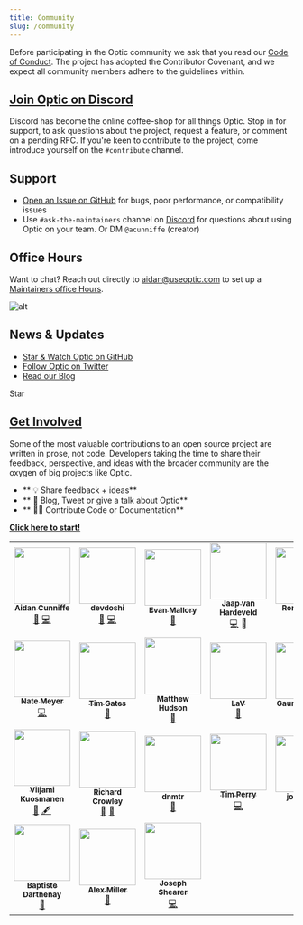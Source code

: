 ```yaml
---
title: Community
slug: /community
---
```




Before participating in the Optic community we ask that you read our [Code of Conduct](https://github.com/opticdev/.github/blob/master/CODE_OF_CONDUCT.md). The project has adopted the Contributor Covenant, and we expect all community members adhere to the guidelines within.


## [Join Optic on Discord](https://discord.gg/t9hADkuYjP)
Discord has become the online coffee-shop for all things Optic. Stop in for support, to ask questions about the project, request a feature, or comment on a pending RFC. If you're keen to contribute to the project, come introduce yourself on the `#contribute` channel.

## Support
- [Open an Issue on GitHub](https://github.com/opticdev/optic/issues/new) for bugs, poor performance, or compatibility issues
- Use `#ask-the-maintainers` channel on [Discord](https://discord.gg/t9hADkuYjP) for questions about using Optic on your team. Or DM `@acunniffe` (creator)

## Office Hours
Want to chat? Reach out directly to aidan@useoptic.com to set up a [Maintainers office Hours](https://calendly.com/opticlabs/maintainer-office-hours).

![alt](../../static/img/team-at-work.png)

## News & Updates
- [Star & Watch Optic on GitHub](https://github.com/opticdev/optic)
- [Follow Optic on Twitter](https://twitter.com/@useoptic)
- [Read our Blog](/blog)

<div style={{paddingTop: 3, display: 'flex', alignItems: 'center'}}>
  <div style={{marginRight: 15}}>
  <GitHubButton
    href="https://github.com/opticdev/optic"
    data-icon="octicon-star"
    data-size="small"
    data-show-count="true"
    aria-label="Star opticdev/optic on GitHub"
  >
    Star
  </GitHubButton>
  </div>
  <TwitterFollowButton
    screenName={'useoptic'}
  />
</div>

## [Get Involved](/docs/optic/get-involved)
Some of the most valuable contributions to an open source project are written in prose, not code. Developers taking the time to share their feedback, perspective, and ideas with the broader community are the oxygen of big projects like Optic.

- ** 💡 Share feedback + ideas**
- ** 📣 Blog, Tweet or give a talk about Optic**
- ** 👩‍💻 Contribute Code or Documentation**

**[Click here to start!](/docs/optic/get-involved)**

<!-- ALL-CONTRIBUTORS-LIST:START - Do not remove or modify this section -->
<!-- prettier-ignore-start -->
<!-- markdownlint-disable -->
<table>
  <tr>
    <td align="center"><a href="http://aidancunniffe.com"><img src="https://avatars1.githubusercontent.com/u/5900338?v=4?s=100" width="100px;" alt=""/><br /><sub><b>Aidan Cunniffe</b></sub></a><br /><a href="https://github.com/opticdev/Optic/commits?author=acunniffe" title="Documentation">📖</a> <a href="https://github.com/opticdev/Optic/commits?author=acunniffe" title="Code">💻</a></td>
    <td align="center"><a href="https://devdoshi.com"><img src="https://avatars1.githubusercontent.com/u/1463179?v=4?s=100" width="100px;" alt=""/><br /><sub><b>devdoshi</b></sub></a><br /><a href="https://github.com/opticdev/Optic/commits?author=devdoshi" title="Documentation">📖</a> <a href="https://github.com/opticdev/Optic/commits?author=devdoshi" title="Code">💻</a></td>
    <td align="center"><a href="https://www.take2.co/consulting-development"><img src="https://avatars2.githubusercontent.com/u/4691748?v=4?s=100" width="100px;" alt=""/><br /><sub><b>Evan Mallory</b></sub></a><br /><a href="https://github.com/opticdev/Optic/commits?author=esopian" title="Documentation">📖</a></td>
    <td align="center"><a href="http://www.jaaprood.nl/"><img src="https://avatars1.githubusercontent.com/u/857549?v=4?s=100" width="100px;" alt=""/><br /><sub><b>Jaap van Hardeveld</b></sub></a><br /><a href="https://github.com/opticdev/Optic/commits?author=JaapRood" title="Code">💻</a> <a href="https://github.com/opticdev/Optic/commits?author=JaapRood" title="Documentation">📖</a></td>
    <td align="center"><a href="https://twitter.com/trulyronak"><img src="https://avatars1.githubusercontent.com/u/9388431?v=4?s=100" width="100px;" alt=""/><br /><sub><b>Ronak Shah</b></sub></a><br /><a href="https://github.com/opticdev/Optic/commits?author=trulyronak" title="Code">💻</a> <a href="https://github.com/opticdev/Optic/commits?author=trulyronak" title="Documentation">📖</a></td>
    <td align="center"><a href="https://github.com/taraedits"><img src="https://avatars1.githubusercontent.com/u/52361229?v=4?s=100" width="100px;" alt=""/><br /><sub><b>taraedits</b></sub></a><br /><a href="https://github.com/opticdev/Optic/commits?author=taraedits" title="Documentation">📖</a></td>
    <td align="center"><a href="https://github.com/LouManglass"><img src="https://avatars2.githubusercontent.com/u/241059?v=4?s=100" width="100px;" alt=""/><br /><sub><b>Lou Manglass</b></sub></a><br /><a href="https://github.com/opticdev/Optic/commits?author=LouManglass" title="Code">💻</a> <a href="https://github.com/opticdev/Optic/commits?author=LouManglass" title="Documentation">📖</a></td>
  </tr>
  <tr>
    <td align="center"><a href="https://github.com/notnmeyer"><img src="https://avatars3.githubusercontent.com/u/672246?v=4?s=100" width="100px;" alt=""/><br /><sub><b>Nate Meyer</b></sub></a><br /><a href="https://github.com/opticdev/Optic/commits?author=notnmeyer" title="Code">💻</a></td>
    <td align="center"><a href="https://github.com/timgates42"><img src="https://avatars1.githubusercontent.com/u/47873678?v=4?s=100" width="100px;" alt=""/><br /><sub><b>Tim Gates</b></sub></a><br /><a href="https://github.com/opticdev/Optic/commits?author=timgates42" title="Documentation">📖</a></td>
    <td align="center"><a href="https://github.com/matthewhudson"><img src="https://avatars2.githubusercontent.com/u/320194?v=4?s=100" width="100px;" alt=""/><br /><sub><b>Matthew Hudson</b></sub></a><br /><a href="https://github.com/opticdev/Optic/commits?author=matthewhudson" title="Documentation">📖</a></td>
    <td align="center"><a href="https://github.com/lvenier"><img src="https://avatars1.githubusercontent.com/u/17571692?v=4?s=100" width="100px;" alt=""/><br /><sub><b>LaV</b></sub></a><br /><a href="https://github.com/opticdev/Optic/commits?author=lvenier" title="Documentation">📖</a></td>
    <td align="center"><a href="https://github.com/gaurav-nelson"><img src="https://avatars2.githubusercontent.com/u/23069445?v=4?s=100" width="100px;" alt=""/><br /><sub><b>Gaurav Nelson</b></sub></a><br /><a href="https://github.com/opticdev/Optic/commits?author=gaurav-nelson" title="Documentation">📖</a></td>
    <td align="center"><a href="http://ross-nordstrom.github.io/"><img src="https://avatars0.githubusercontent.com/u/3299155?v=4?s=100" width="100px;" alt=""/><br /><sub><b>Ross Nordstrom</b></sub></a><br /><a href="#design-ross-nordstrom" title="Design">🎨</a> <a href="https://github.com/opticdev/Optic/commits?author=ross-nordstrom" title="Code">💻</a> <a href="https://github.com/opticdev/Optic/issues?q=author%3Aross-nordstrom" title="Bug reports">🐛</a></td>
    <td align="center"><a href="http://kinlane.com/"><img src="https://avatars2.githubusercontent.com/u/56100?v=4?s=100" width="100px;" alt=""/><br /><sub><b>Kin Lane</b></sub></a><br /><a href="#ideas-kinlane" title="Ideas, Planning, & Feedback">🤔</a> <a href="#content-kinlane" title="Content">🖋</a></td>
  </tr>
  <tr>
    <td align="center"><a href="https://viljami.io/"><img src="https://avatars3.githubusercontent.com/u/6105650?v=4?s=100" width="100px;" alt=""/><br /><sub><b>Viljami Kuosmanen</b></sub></a><br /><a href="#ideas-anttiviljami" title="Ideas, Planning, & Feedback">🤔</a> <a href="#content-anttiviljami" title="Content">🖋</a></td>
    <td align="center"><a href="http://rcrowley.org/"><img src="https://avatars0.githubusercontent.com/u/11151?v=4?s=100" width="100px;" alt=""/><br /><sub><b>Richard Crowley</b></sub></a><br /><a href="#research-rcrowley" title="Research">🔬</a> <a href="#ideas-rcrowley" title="Ideas, Planning, & Feedback">🤔</a></td>
    <td align="center"><a href="https://github.com/danMateer"><img src="https://avatars2.githubusercontent.com/u/34169713?v=4?s=100" width="100px;" alt=""/><br /><sub><b>dnmtr</b></sub></a><br /><a href="https://github.com/opticdev/Optic/pulls?q=is%3Apr+reviewed-by%3AdanMateer" title="Reviewed Pull Requests">👀</a></td>
    <td align="center"><a href="https://tim.fyi/"><img src="https://avatars.githubusercontent.com/u/1526883?v=4?s=100" width="100px;" alt=""/><br /><sub><b>Tim Perry</b></sub></a><br /><a href="https://github.com/opticdev/Optic/commits?author=pimterry" title="Code">💻</a></td>
    <td align="center"><a href="https://github.com/jordaniza"><img src="https://avatars.githubusercontent.com/u/45881807?v=4?s=100" width="100px;" alt=""/><br /><sub><b>jordaniza</b></sub></a><br /><a href="https://github.com/opticdev/Optic/commits?author=jordaniza" title="Documentation">📖</a></td>
    <td align="center"><a href="https://github.com/svanderbleek"><img src="https://avatars.githubusercontent.com/u/491969?v=4?s=100" width="100px;" alt=""/><br /><sub><b>Sandy Vanderbleek</b></sub></a><br /><a href="https://github.com/opticdev/Optic/commits?author=svanderbleek" title="Documentation">📖</a></td>
    <td align="center"><a href="http://blog.urth.org/"><img src="https://avatars.githubusercontent.com/u/50729?v=4?s=100" width="100px;" alt=""/><br /><sub><b>Dave Rolsky</b></sub></a><br /><a href="https://github.com/opticdev/Optic/commits?author=autarch" title="Documentation">📖</a></td>
  </tr>
  <tr>
    <td align="center"><a href="https://baptiste.darthenay.fr/"><img src="https://avatars.githubusercontent.com/u/2727048?v=4?s=100" width="100px;" alt=""/><br /><sub><b>Baptiste Darthenay</b></sub></a><br /><a href="https://github.com/opticdev/Optic/commits?author=batisteo" title="Documentation">📖</a></td>
    <td align="center"><a href="https://github.com/alexlmiller"><img src="https://avatars.githubusercontent.com/u/5964662?v=4?s=100" width="100px;" alt=""/><br /><sub><b>Alex Miller</b></sub></a><br /><a href="https://github.com/opticdev/Optic/commits?author=alexlmiller" title="Documentation">📖</a></td>
    <td align="center"><a href="https://github.com/jshearer"><img src="https://avatars.githubusercontent.com/u/4368270?v=4?s=100" width="100px;" alt=""/><br /><sub><b>Joseph Shearer</b></sub></a><br /><a href="https://github.com/opticdev/Optic/commits?author=jshearer" title="Code">💻</a></td>
  </tr>
</table>

<!-- markdownlint-restore -->
<!-- prettier-ignore-end -->

<!-- ALL-CONTRIBUTORS-LIST:END -->